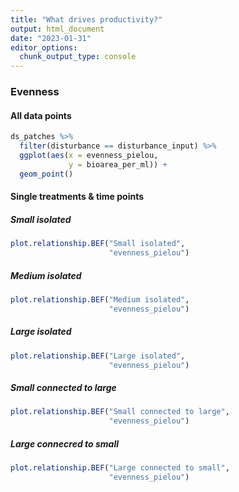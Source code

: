 ```yaml
---
title: "What drives productivity?"
output: html_document
date: "2023-01-31"
editor_options: 
  chunk_output_type: console
---
```


### Evenness {.tabset .tabset-pills}

#### All data points

```r
ds_patches %>%
  filter(disturbance == disturbance_input) %>%
  ggplot(aes(x = evenness_pielou,
             y = bioarea_per_ml)) +
  geom_point()
```


#### Single treatments & time points {.tabset .tabset-pills}

##### Small isolated

```r
plot.relationship.BEF("Small isolated",
                      "evenness_pielou")
```

##### Medium isolated

```r
plot.relationship.BEF("Medium isolated",
                      "evenness_pielou")
```

##### Large isolated

```r
plot.relationship.BEF("Large isolated",
                      "evenness_pielou")
```

##### Small connected to large

```r
plot.relationship.BEF("Small connected to large",
                      "evenness_pielou")
```

##### Large connecred to small

```r
plot.relationship.BEF("Large connected to small",
                      "evenness_pielou")
```